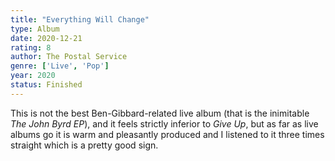 ```yaml
---
title: "Everything Will Change"
type: Album
date: 2020-12-21
rating: 8
author: The Postal Service
genre: ['Live', 'Pop']
year: 2020
status: Finished
---
```


This is not the best Ben-Gibbard-related live album (that is the inimitable _The John Byrd EP_), and it feels strictly inferior to _Give Up_, but as far as live albums go it is warm and pleasantly produced and I listened to it three times straight which is a pretty good sign.
